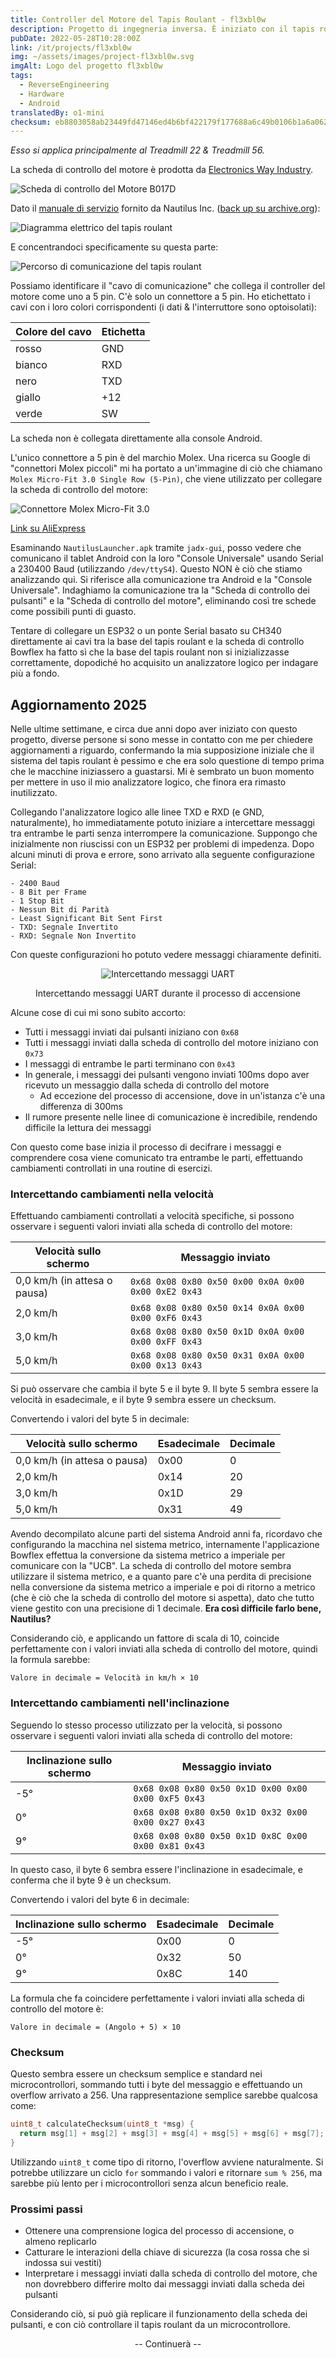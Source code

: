 ```yaml
---
title: Controller del Motore del Tapis Roulant - fl3xbl0w
description: Progetto di ingegneria inversa. È iniziato con il tapis roulant Bowflex Treadmill 22 ma si è concluso generalizzandosi per qualsiasi macchina con Android venduta da Nautilus Inc. (Nautilus, Bowflex, Schwinn).
pubDate: 2022-05-28T10:28:00Z
link: /it/projects/fl3xbl0w
img: ~/assets/images/project-fl3xbl0w.svg
imgAlt: Logo del progetto fl3xbl0w
tags:
  - ReverseEngineering
  - Hardware
  - Android
translatedBy: o1-mini
checksum: eb8803058ab23449fd47146ed4b6bf422179f177688a6c49b0106b1a6a062cdf
---
```



_Esso si applica principalmente al Treadmill 22 & Treadmill 56._

La scheda di controllo del motore è prodotta da [Electronics Way Industry](https://web.archive.org/web/20231228174313/https://www.ewayindustry.com/ew-dc-b017.html).

<Image src={B017D} alt="Scheda di controllo del Motore B017D" format="webp" />

Dato il [manuale di servizio](https://download.nautilus.com/supportdocs/AM_OM/Bowflex/BFX.T10.T22.T25.T56.SM.EN.pdf) fornito da Nautilus Inc. ([back up su archive.org](https://web.archive.org/web/20220409140737/https://download.nautilus.com/supportdocs/AM_OM/Bowflex/BFX.T10.T22.T25.T56.SM.EN.pdf)):

<Image src={TreadmillElectrical} alt="Diagramma elettrico del tapis roulant" format="webp" />

E concentrandoci specificamente su questa parte:

<Image src={TreadmillComm} alt="Percorso di comunicazione del tapis roulant" format="webp" />

Possiamo identificare il "cavo di comunicazione" che collega il controller del motore come uno a 5 pin. C'è solo un connettore a 5 pin.
Ho etichettato i cavi con i loro colori corrispondenti (i dati & l'interruttore sono optoisolati):

| Colore del cavo | Etichetta |
| --------------- | --------- |
| rosso           | GND       |
| bianco          | RXD       |
| nero            | TXD       |
| giallo          | +12       |
| verde           | SW        |

La scheda non è collegata direttamente alla console Android.

L'unico connettore a 5 pin è del marchio Molex. Una ricerca su Google di "connettori Molex piccoli" mi ha portato a un'immagine di ciò che chiamano `Molex Micro-Fit 3.0 Single Row (5-Pin)`, che viene utilizzato per collegare la scheda di controllo del motore:

<Image src={Molex} alt="Connettore Molex Micro-Fit 3.0" format="webp" />

[Link su AliExpress](https://aliexpress.com/item/32902205579.html)

Esaminando `NautilusLauncher.apk` tramite `jadx-gui`, posso vedere che comunicano il tablet Android con la loro "Console Universale" usando Serial a 230400 Baud (utilizzando `/dev/ttyS4`). Questo NON è ciò che stiamo analizzando qui. Si riferisce alla comunicazione tra Android e la "Console Universale". Indaghiamo la comunicazione tra la "Scheda di controllo dei pulsanti" e la "Scheda di controllo del motore", eliminando così tre schede come possibili punti di guasto.

Tentare di collegare un ESP32 o un ponte Serial basato su CH340 direttamente ai cavi tra la base del tapis roulant e la scheda di controllo Bowflex ha fatto sì che la base del tapis roulant non si inizializzasse correttamente, dopodiché ho acquisito un analizzatore logico per indagare più a fondo.

## Aggiornamento 2025

Nelle ultime settimane, e circa due anni dopo aver iniziato con questo progetto, diverse persone si sono messe in contatto con me per chiedere aggiornamenti a riguardo, confermando la mia supposizione iniziale che il sistema del tapis roulant è pessimo e che era solo questione di tempo prima che le macchine iniziassero a guastarsi. Mi è sembrato un buon momento per mettere in uso il mio analizzatore logico, che finora era rimasto inutilizzato.

Collegando l'analizzatore logico alle linee TXD e RXD (e GND, naturalmente), ho immediatamente potuto iniziare a intercettare messaggi tra entrambe le parti senza interrompere la comunicazione. Suppongo che inizialmente non riuscissi con un ESP32 per problemi di impedenza. Dopo alcuni minuti di prova e errore, sono arrivato alla seguente configurazione Serial:

```
- 2400 Baud
- 8 Bit per Frame
- 1 Stop Bit
- Nessun Bit di Parità
- Least Significant Bit Sent First
- TXD: Segnale Invertito
- RXD: Segnale Non Invertito
```

Con queste configurazioni ho potuto vedere messaggi chiaramente definiti.

<div align="center">
  <Image src={UARTSniffing} alt="Intercettando messaggi UART" format="webp" />
  <p class="italic">Intercettando messaggi UART durante il processo di accensione</p>
</div>

Alcune cose di cui mi sono subito accorto:

- Tutti i messaggi inviati dai pulsanti iniziano con `0x68`
- Tutti i messaggi inviati dalla scheda di controllo del motore iniziano con `0x73`
- I messaggi di entrambe le parti terminano con `0x43`
- In generale, i messaggi dei pulsanti vengono inviati 100ms dopo aver ricevuto un messaggio dalla scheda di controllo del motore
  - Ad eccezione del processo di accensione, dove in un'istanza c'è una differenza di 300ms
- Il rumore presente nelle linee di comunicazione è incredibile, rendendo difficile la lettura dei messaggi

Con questo come base inizia il processo di decifrare i messaggi e comprendere cosa viene comunicato tra entrambe le parti, effettuando cambiamenti controllati in una routine di esercizi.

### Intercettando cambiamenti nella velocità

Effettuando cambiamenti controllati a velocità specifiche, si possono osservare i seguenti valori inviati alla scheda di controllo del motore:

| Velocità sullo schermo       | Messaggio inviato                                   |
| ---------------------------- | --------------------------------------------------- |
| 0,0 km/h (in attesa o pausa) | `0x68 0x08 0x80 0x50 0x00 0x0A 0x00 0x00 0xE2 0x43` |
| 2,0 km/h                     | `0x68 0x08 0x80 0x50 0x14 0x0A 0x00 0x00 0xF6 0x43` |
| 3,0 km/h                     | `0x68 0x08 0x80 0x50 0x1D 0x0A 0x00 0x00 0xFF 0x43` |
| 5,0 km/h                     | `0x68 0x08 0x80 0x50 0x31 0x0A 0x00 0x00 0x13 0x43` |

Si può osservare che cambia il byte 5 e il byte 9. Il byte 5 sembra essere la velocità in esadecimale, e il byte 9 sembra essere un checksum.

Convertendo i valori del byte 5 in decimale:

| Velocità sullo schermo       | Esadecimale | Decimale |
| ---------------------------- | ----------- | -------- |
| 0,0 km/h (in attesa o pausa) | 0x00        | 0        |
| 2,0 km/h                     | 0x14        | 20       |
| 3,0 km/h                     | 0x1D        | 29       |
| 5,0 km/h                     | 0x31        | 49       |

Avendo decompilato alcune parti del sistema Android anni fa, ricordavo che configurando la macchina nel sistema metrico, internamente l'applicazione Bowflex effettua la conversione da sistema metrico a imperiale per comunicare con la "UCB". La scheda di controllo del motore sembra utilizzare il sistema metrico, e a quanto pare c'è una perdita di precisione nella conversione da sistema metrico a imperiale e poi di ritorno a metrico (che è ciò che la scheda di controllo del motore si aspetta), dato che tutto viene gestito con una precisione di 1 decimale. **Era così difficile farlo bene, Nautilus?**

Considerando ciò, e applicando un fattore di scala di 10, coincide perfettamente con i valori inviati alla scheda di controllo del motore, quindi la formula sarebbe:

```
Valore in decimale = Velocità in km/h × 10
```

### Intercettando cambiamenti nell'inclinazione

Seguendo lo stesso processo utilizzato per la velocità, si possono osservare i seguenti valori inviati alla scheda di controllo del motore:

| Inclinazione sullo schermo | Messaggio inviato                                   |
| -------------------------- | --------------------------------------------------- |
| -5°                        | `0x68 0x08 0x80 0x50 0x1D 0x00 0x00 0x00 0xF5 0x43` |
| 0°                         | `0x68 0x08 0x80 0x50 0x1D 0x32 0x00 0x00 0x27 0x43` |
| 9°                         | `0x68 0x08 0x80 0x50 0x1D 0x8C 0x00 0x00 0x81 0x43` |

In questo caso, il byte 6 sembra essere l'inclinazione in esadecimale, e conferma che il byte 9 è un checksum.

Convertendo i valori del byte 6 in decimale:

| Inclinazione sullo schermo | Esadecimale | Decimale |
| -------------------------- | ----------- | -------- |
| -5°                        | 0x00        | 0        |
| 0°                         | 0x32        | 50       |
| 9°                         | 0x8C        | 140      |

La formula che fa coincidere perfettamente i valori inviati alla scheda di controllo del motore è:

```
Valore in decimale = (Angolo + 5) × 10
```

### Checksum

Questo sembra essere un checksum semplice e standard nei microcontrollori, sommando tutti i byte del messaggio e effettuando un overflow arrivato a 256. Una rappresentazione semplice sarebbe qualcosa come:

```c
uint8_t calculateChecksum(uint8_t *msg) {
  return msg[1] + msg[2] + msg[3] + msg[4] + msg[5] + msg[6] + msg[7];
}
```

Utilizzando `uint8_t` come tipo di ritorno, l'overflow avviene naturalmente. Si potrebbe utilizzare un ciclo `for` sommando i valori e ritornare `sum % 256`, ma sarebbe più lento per i microcontrollori senza alcun beneficio reale.

### Prossimi passi

- Ottenere una comprensione logica del processo di accensione, o almeno replicarlo
- Catturare le interazioni della chiave di sicurezza (la cosa rossa che si indossa sui vestiti)
- Interpretare i messaggi inviati dalla scheda di controllo del motore, che non dovrebbero differire molto dai messaggi inviati dalla scheda dei pulsanti

Considerando ciò, si può già replicare il funzionamento della scheda dei pulsanti, e con ciò controllare il tapis roulant da un microcontrollore.

<div align="center">
  <p class="italic">-- Continuerà --</p>
</div>
